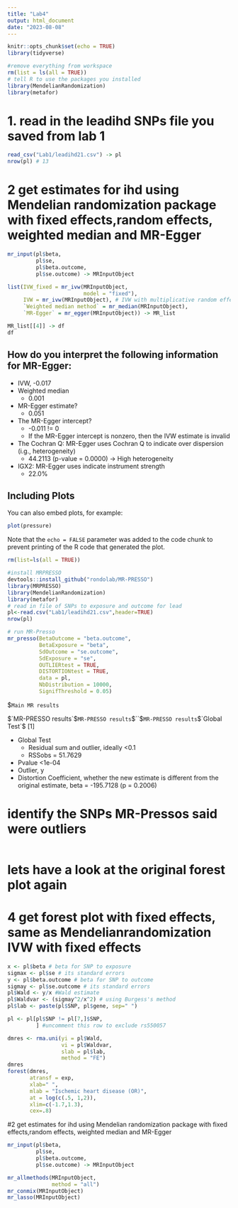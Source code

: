 ```yaml
---
title: "Lab4"
output: html_document
date: "2023-08-08"
---
```


```r
knitr::opts_chunk$set(echo = TRUE)
library(tidyverse)
```

```r
#remove everything from workspace
rm(list = ls(all = TRUE))
# tell R to use the packages you installed
library(MendelianRandomization)
library(metafor)
```


# 1. read in the leadihd SNPs file you saved from lab 1 
```R
read_csv("Lab1/leadihd21.csv") -> pl
nrow(pl) # 13
```


# 2 get estimates for ihd using Mendelian randomization package with fixed effects,random effects, weighted median and MR-Egger

```R
mr_input(pl$beta,
         pl$se,
         pl$beta.outcome,
         pl$se.outcome) -> MRInputObject

list(IVW_fixed = mr_ivw(MRInputObject,
                        model = "fixed"),
     IVW = mr_ivw(MRInputObject), # IVW with multiplicative random effects
     `Weighted median method` = mr_median(MRInputObject),
     `MR-Egger` = mr_egger(MRInputObject)) -> MR_list

MR_list[[4]] -> df
df

```

## How do you interpret the following information for MR-Egger:
* IVW, -0.017
* Weighted median
  * 0.001
* MR-Egger estimate?
  * 0.051
* The MR-Egger intercept?
  * -0.011 != 0
  * If the MR-Egger intercept is nonzero, then the IVW estimate is invalid
* The Cochran Q: MR-Egger uses Cochran Q to indicate over dispersion (i.g., heterogeneity)
  * 44.2113 (p-value = 0.0000) -> High heterogeneity
* IGX2: MR-Egger uses indicate instrument strength
  * 22.0%


## Including Plots

You can also embed plots, for example:

```r
plot(pressure)
```

Note that the `echo = FALSE` parameter was added to the code chunk to prevent printing of the R code that generated the plot.

```R
rm(list=ls(all = TRUE))

#install MRPRESSO
devtools::install_github("rondolab/MR-PRESSO")
library(MRPRESSO)
library(MendelianRandomization)
library(metafor)
# read in file of SNPs to exposure and outcome for lead
pl<-read.csv("Lab1/leadihd21.csv",header=TRUE)
nrow(pl)
```


```R
# run MR-Presso 
mr_presso(BetaOutcome = "beta.outcome",
          BetaExposure = "beta",
          SdOutcome = "se.outcome",
          SdExposure = "se",
          OUTLIERtest = TRUE,
          DISTORTIONtest = TRUE,
          data = pl,
          NbDistribution = 10000, 
          SignifThreshold = 0.05)
```

$`Main MR results`

$`MR-PRESSO results`
$`MR-PRESSO results`$``
$`MR-PRESSO results`$`Global Test`$
[1] 

* Global Test
  * Residual sum and outlier, ideally <0.1
  * RSSobs = 51.7629
* Pvalue <1e-04
* Outlier, y
* Distortion Coefficient, whether the new estimate is
different from the original estimate, beta = -195.7128 (p = 0.2006)


# identify the SNPs MR-Pressos said were outliers
```R

```


# lets have a look at the original forest plot again
# 4 get forest plot with fixed effects, same as Mendelianrandomization IVW with fixed effects 

```R
x <- pl$beta # beta for SNP to exposure
sigmax <- pl$se # its standard errors
y <- pl$beta.outcome # beta for SNP to outcome
sigmay <- pl$se.outcome # its standard errors
pl$Wald <- y/x #Wald estimate
pl$Waldvar <- (sigmay^2/x^2) # using Burgess's method
pl$lab <- paste(pl$SNP, pl$gene, sep=" ")

pl <- pl[pl$SNP != pl[7,]$SNP,
         ] #uncomment this row to exclude rs550057

dmres <- rma.uni(yi = pl$Wald,
                 vi = pl$Waldvar,
                 slab = pl$lab,
                 method = "FE")
dmres
forest(dmres,
       atransf = exp,
       xlab=" ",
       mlab = "Ischemic heart disease (OR)",
       at = log(c(.5, 1,2)),
       xlim=c(-1.7,1.3),
       cex=.8)
```

#2 get estimates for ihd using Mendelian randomization package with fixed effects,random effects, weighted median and MR-Egger
```R
mr_input(pl$beta,
         pl$se,
         pl$beta.outcome,
         pl$se.outcome) -> MRInputObject

mr_allmethods(MRInputObject,
              method = "all")
mr_conmix(MRInputObject)
mr_lasso(MRInputObject)
```
